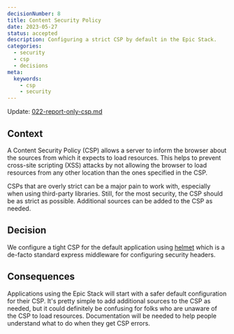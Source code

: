 ```yaml
---
decisionNumber: 8
title: Content Security Policy 
date: 2023-05-27
status: accepted
description: Configuring a strict CSP by default in the Epic Stack.
categories:
  - security
  - csp
  - decisions
meta:
  keywords:  
    - csp 
    - security
---
```

Update: [022-report-only-csp.md](./022-report-only-csp.md)

## Context

A Content Security Policy (CSP) allows a server to inform the browser about the
sources from which it expects to load resources. This helps to prevent
cross-site scripting (XSS) attacks by not allowing the browser to load resources
from any other location than the ones specified in the CSP.

CSPs that are overly strict can be a major pain to work with, especially when
using third-party libraries. Still, for the most security, the CSP should be as
strict as possible. Additional sources can be added to the CSP as needed.

## Decision

We configure a tight CSP for the default application using
[helmet](https://npm.im/helmet) which is a de-facto standard express middleware
for configuring security headers.

## Consequences

Applications using the Epic Stack will start with a safer default configuration
for their CSP. It's pretty simple to add additional sources to the CSP as
needed, but it could definitely be confusing for folks who are unaware of the
CSP to load resources. Documentation will be needed to help people understand
what to do when they get CSP errors.
